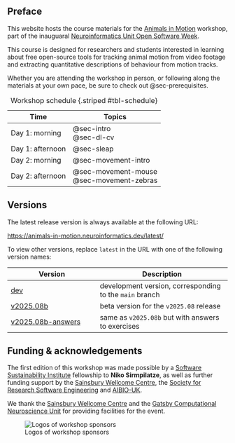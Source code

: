 ## Preface {.unnumbered}

This website hosts the course materials for the [Animals in Motion](https://neuroinformatics.dev/open-software-week/animals-in-motion.html) workshop,
part of the inauguaral [Neuroinformatics Unit Open Software Week](https://neuroinformatics.dev/open-software-week/index.html).

::: {.callout-note title="Target audience"}
This course is designed for researchers and students interested in learning about free open-source tools for tracking animal motion from video footage and extracting quantitative descriptions of behaviour from motion tracks.
:::

Whether you are attending the workshop in person, or following along the materials at your own pace, be sure to check out @sec-prerequisites.

| Time | Topics |
|------|--------|
| Day 1: morning | @sec-intro <br> @sec-dl-cv |
| Day 1: afternoon | @sec-sleap |
| Day 2: morning | @sec-movement-intro |
| Day 2: afternoon | @sec-movement-mouse <br> @sec-movement-zebras |

: Workshop schedule {.striped #tbl-schedule}

## Versions

The latest release version is always available at the following URL:

<https://animals-in-motion.neuroinformatics.dev/latest/>

To view other versions, replace `latest` in the URL with one of the following version names:

| Version | Description |
|---------|-------------|
| [dev](https://animals-in-motion.neuroinformatics.dev/dev/) | development version, corresponding to the `main` branch |
| [v2025.08b](https://animals-in-motion.neuroinformatics.dev/v2025.08b/) | beta version for the `v2025.08` release |
| [v2025.08b-answers](https://animals-in-motion.neuroinformatics.dev/v2025.08b-answers/) | same as `v2025.08b` but with answers to exercises |

## Funding & acknowledgements

The first edition of this workshop was made possible by a [Software Sustainability Institute](https://www.software.ac.uk/) fellowship to **Niko Sirmpilatze**, as well as further funding support by the [Sainsbury Wellcome Centre](https://www.sainsburywellcome.org/), the [Society for Research Software Engineering](https://society-rse.org/) and [AIBIO-UK](https://aibio.ac.uk/).

We thank the [Sainsbury Wellcome Centre](https://www.sainsburywellcome.org/) and the [Gatsby Computational Neuroscience Unit](https://www.ucl.ac.uk/gatsby/gatsby-computational-neuroscience-unit) for providing facilities for the event.

![Logos of workshop sponsors](img/all_sponsor_logos.png)
